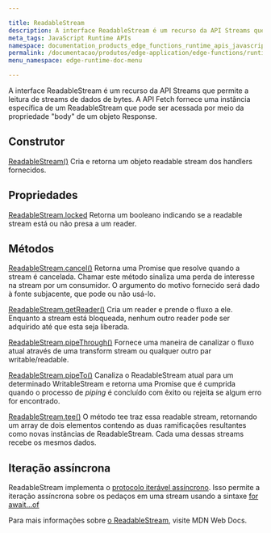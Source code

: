 ```yaml
---

title: ReadableStream
description: A interface ReadableStream é um recurso da API Streams que permite a leitura de streams de dados de bytes. A API Fetch fornece uma instância específica de um ReadableStream que pode ser acessada por meio da propriedade \"body\" de um objeto Response.
meta_tags: JavaScript Runtime APIs
namespace: documentation_products_edge_functions_runtime_apis_javascript_readable_stream
permalink: /documentacao/produtos/edge-application/edge-functions/runtime-apis/javascript/readable-stream/
menu_namespace: edge-runtime-doc-menu

---
```


A interface ReadableStream é um recurso da API Streams que permite a leitura de streams de dados de bytes. A API Fetch fornece uma instância específica de um ReadableStream que pode ser acessada por meio da propriedade "body" de um objeto Response.

## Construtor

[ReadableStream()](https://developer.mozilla.org/en-US/docs/Web/API/ReadableStream/ReadableStream)
Cria e retorna um objeto readable stream dos handlers fornecidos.

## Propriedades

[ReadableStream.locked](https://developer.mozilla.org/en-US/docs/Web/API/ReadableStream/locked)
Retorna um booleano indicando se a readable stream está ou não presa a um reader.

## Métodos

[ReadableStream.cancel()](https://developer.mozilla.org/en-US/docs/Web/API/ReadableStream/cancel)
Retorna uma Promise que resolve quando a stream é cancelada. Chamar este método sinaliza uma perda de interesse na stream por um consumidor. O argumento do motivo fornecido será dado à fonte subjacente, que pode ou não usá-lo.

[ReadableStream.getReader()](https://developer.mozilla.org/en-US/docs/Web/API/ReadableStream/getReader)
Cria um reader e prende o fluxo a ele. Enquanto a stream está bloqueada, nenhum outro reader pode ser adquirido até que esta seja liberada.

[ReadableStream.pipeThrough()](https://developer.mozilla.org/en-US/docs/Web/API/ReadableStream/pipeThrough)
Fornece uma maneira de canalizar o fluxo atual através de uma transform stream ou qualquer outro par writable/readable.

[ReadableStream.pipeTo()](https://developer.mozilla.org/en-US/docs/Web/API/ReadableStream/pipeTo)
Canaliza o ReadableStream atual para um determinado WritableStream e retorna uma Promise que é cumprida quando o processo de *piping* é concluído com êxito ou rejeita se algum erro for encontrado.

[ReadableStream.tee()](https://developer.mozilla.org/en-US/docs/Web/API/ReadableStream/tee)
O método tee traz essa readable stream, retornando um array de dois elementos contendo as duas ramificações resultantes como novas instâncias de ReadableStream. Cada uma dessas streams recebe os mesmos dados.

## Iteração assíncrona

ReadableStream implementa o [protocolo iterável assíncrono](https://developer.mozilla.org/en-US/docs/Web/JavaScript/Reference/Iteration_protocols#the_async_iterator_and_async_iterable_protocols). Isso permite a iteração assíncrona sobre os pedaços em uma stream usando a sintaxe [for await...of](https://developer.mozilla.org/en-US/docs/Web/JavaScript/Reference/Statements/for-await...of)

Para mais informações sobre [o ReadableStream](https://developer.mozilla.org/en-US/docs/Web/API/ReadableStream), visite MDN Web Docs.


